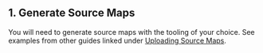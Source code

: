 <Include name="debug-id-requirement.mdx" />

## 1. Generate Source Maps

You will need to generate source maps with the tooling of your choice. See examples from other guides linked under [Uploading Source Maps](https://docs.sentry.io/platforms/javascript/sourcemaps/?uploading-source-maps).

<Include name="sentry-cli-sourcemaps.mdx" />
